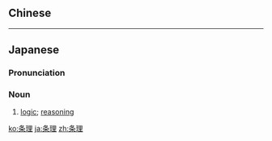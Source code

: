{{also|條理}}
==Chinese==
{{zh-see|條理}}

----

==Japanese==
{{ja-kanjitab|じょう|り|yomi=o}}

===Pronunciation===
{{ja-pron|じょうり|y=o}}

===Noun===
{{ja-noun|じょうり|kyu=條理}}

# [[logic]]; [[reasoning]]

[[ko:条理]]
[[ja:条理]]
[[zh:条理]]